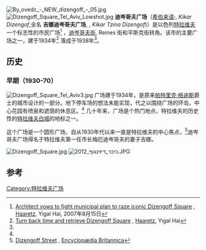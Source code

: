 {{coord|32|04|41|N|34|46|27|E|display=title}}

[[File:By_ovedc_-_NEW_dizengoff_-_05.jpg|thumb]]
[[File:Dizengoff_Square_Tel_Aviv_Lowshot.jpg|thumb]]
'''迪岑哥夫广场'''（[[希伯来语|希伯来语]]:{{hebrew|כִּכָּר דִיזֶנְגוֹף}}, ''Kikar Dizengof'',全名 '''吉娜迪岑哥夫广场''', {{lang-he-n|כִּכָּר צִינָה דִיזֶנְגוֹף}}, ''Kikar Tzina Dizengof'')）是以色列[[特拉维夫|特拉维夫]]一个标志性的市民广场<ref name="HAAR">[http://www.haaretz.com/hasen/spages/893760.html Architect vows to fight municipal plan to raze iconic Dizengoff Square] {{Wayback|url=http://www.haaretz.com/hasen/spages/893760.html |date=20081201220321 }}, [[Haaretz|Haaretz]], Yigal Hai, 2007年8月15日</ref> ，[[迪岑哥夫街|迪岑哥夫街]], Reines 街和平斯克街转角。该市的主要广场之一，建于1934年<ref name="YI">[http://www.haaretz.com/hasen/spages/893036.html Turn back time and retrieve Dizengoff Square] {{Wayback|url=http://www.haaretz.com/hasen/spages/893036.html |date=20080724014422 }}, [[Haaretz|Haaretz]], Yigal Hai</ref> 落成于1938年<ref name="HAAR"/>。

==历史==
===早期（1930-70）===
[[File:Dizengoff_Square_Tel_Aviv3.jpg|thumb]]
广场建于1934年，是原来[[帕特里克·格迪斯|帕特里克·格迪斯]]爵士的城市设计的一部分。地下停车场的想法未能实现，代之以围绕广场的环岛，中心花园有喷泉和遮荫的休息区。<ref name="YI"/> 几十年来，广场是个热门地点，特拉维夫的历史性的[[特拉维夫白城|特拉维夫白城]]的地标之一。

这个广场是一个圆形广场，自从1930年代以来一直是特拉维夫的中心焦点，<ref>[http://www.britannica.com/EBchecked/topic/1417626/Dizengoff-Street Dizengoff Street] {{Wayback|url=http://www.britannica.com/EBchecked/topic/1417626/Dizengoff-Street |date=20150610230404 }}, [[Encyclopædia_Britannica|Encyclopædia Britannica]]</ref>迪岑哥夫广场得名于特拉维夫第一任市长梅厄迪岑哥夫的妻子吉娜。

[[File:Dizengoff_Square.jpg|thumb]]
[[File:כיכר_דיזינגוף_2012.JPG|thumb]]

==参考==
{{reflist}}
[[Category:特拉维夫广场|Category:特拉维夫广场]]